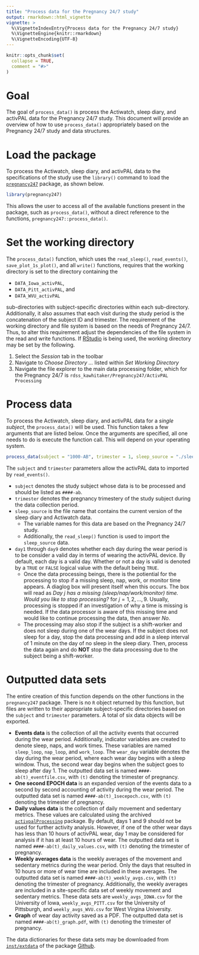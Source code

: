 ```yaml
---
title: "Process data for the Pregnancy 24/7 study"
output: rmarkdown::html_vignette
vignette: >
  %\VignetteIndexEntry{Process data for the Pregnancy 24/7 study}
  %\VignetteEngine{knitr::rmarkdown}
  %\VignetteEncoding{UTF-8}
---
```


```r
knitr::opts_chunk$set(
  collapse = TRUE,
  comment = "#>"
)
```

# Goal

The goal of `process_data()` is process the Actiwatch, sleep diary, and activPAL data for the Pregnancy 24/7 study. This document will provide an overview of how to use `process_data()` appropriately based on the Pregnancy 24/7 study and data structures.

# Load the package
To process the Actiwatch, sleep diary, and activPAL data to the specifications of the study use the `library()` command to load the [`pregnancy247`](https://deboonstra.github.io/pregnancy247/articles/pregnancy247.html) package, as shown below.

```r
library(pregnancy247)
```

This allows the user to access all of the available functions present in the package, such as `process_data()`, without a direct reference to the functions, `pregnancy247::process_data()`.

# Set the working directory
The `process_data()` function, which uses the `read_sleep()`, `read_events()`, `save_plot_1s_plot()`, and all `write()` functions, requires that the working directory is set to the directory containing the

- `DATA_Iowa_activPAL`,
- `DATA_Pitt_activPAL`, and
- `DATA_WVU_activPAL`

sub-directories with subject-specific directories within each sub-directory. Additionally, it also assumes that each visit during the study period is the concatenation of the subject ID and trimester. The requirement of the working directory and file system is based on the needs of Pregnancy 24/7. Thus, to alter this requirement adjust the dependencies of the file system in the read and write functions. If [RStudio](https://posit.co/products/open-source/rstudio/) is being used, the working directory may be set by the following.

1. Select the *Session* tab in the toolbar
2. Navigate to *Choose Directory ...* listed within *Set Working Directory*
3. Navigate the file explorer to the main data processing folder, which for the Pregnancy 24/7 is `rdss_kawhitaker/Pregnancy247/ActivPAL Processing`

# Process data
To process the Actiwatch, sleep diary, and activPAL data for a *single subject*, the `process_data()` will be used. This function takes a few arguments that are listed below. Once the arguments are specified, all one needs to do is execute the function call. This will depend on your operating system.

```r
process_data(subject = "1000-AB", trimester = 1, sleep_source = "./sleep.csv")
```

The `subject` and `trimester` parameters allow the activPAL data to imported by `read_events()`. 

- `subject` denotes the study subject whose data is to be processed and should be listed as `####-ab`.
- `trimester` denotes the pregnancy trimestery of the study subject during the data collection period.
- `sleep_source` is the file name that contains the current version of the sleep diary and Actiwatch data.
  - The variable names for this data are based on the Pregnancy 24/7 study.
  - Additionally, the `read_sleep()` function is used to import the `sleep_source` data.
- `day1` through `day9` denotes whether each day during the wear period is to be consider a valid day in terms of wearing the activPAL device. By default, each day is a valid day. Whether or not a day is valid is denoted by a `TRUE` or `FALSE` logical value with the default being `TRUE`.
  - Once the data processing beings, there is the potiential for the processing to stop if a missing sleep, nap, work, or monitor time appears. A diaglog box will present itself when this occurs. The box will read as *Day j has a missing (sleep/nap/work/monitor) time. Would you like to stop processing?* for $j = 1, 2, \ldots, 9$. Usually, processing is stopped if an investigation of why a time is missing is needed. If the data processor is aware of this missing time and would like to continue processing the data, then answer *No*.
  - The processing may also stop if the subject is a shift-worker and does not sleep during one of the wear days. If the subject does not sleep for a day, stop the data processing and add in a sleep interval of 1 minute on the day of no sleep in the sleep diary. Then, process the data again and do **NOT** stop the data processing due to the subject being a shift-worker.

# Outputted data sets
The entire creation of this function depends on the other functions in the `pregnancy247` package. There is no `R` object returned by this function, but files are written to their appropriate subject-specific directories based on the `subject` and `trimester` parameters. A total of six data objects will be exported.

- **Events data** is the collection of all the activity events that occurred during the wear period. Additionally, indicator variables are created to denote sleep, naps, and work times. These variables are named `sleep_loop`, `nap_loop`, and `work_loop`. The `wear_day` variable denotes the day during the wear period, where each wear day begins with a sleep window. Thus, the second wear day begins when the subject goes to sleep after day 1. The outputted data set is named `####-ab(t)_eventfile.csv`, with `(t)` denoting the trimester of pregnancy.
- **One second EPOCH data** is an expanded version of the events data to a second by second accounting of activity during the wear period. The outputted data set is named `####-ab(t)_1secepoch.csv`, with `(t)` denoting the trimester of pregnancy.
- **Daily values data** is the collection of daily movement and sedentary metrics. These values are calculated using the archived [`activpalProcessing`](https://github.com/deboonstra/activpalProcessing) package. By default, days 1 and 9 should not be used for further activity analysis. However, if one of the other wear days has less than 10 hours of activPAL wear, day 1 may be considered for analysis if it has at least 10 hours of wear. The outputted data set is named `####-ab(t)_daily_values.csv`, with `(t)` denoting the trimester of pregnancy.
- **Weekly averages data** is the weekly averages of the movement and sedentary metrics during the wear period. Only the days that resulted in 10 hours or more of wear time are included in these averages. The outputted data set is named `####-ab(t)_weekly_avgs.csv`, with `(t)` denoting the trimester of pregnancy. Additionally, the weekly averages are included in a site-specific data set of weekly movement and sedentary metrics. These data sets are `weekly_avgs_IOWA.csv` for the University of Iowa, `weekly_avgs_PITT.csv` for the University of Pittsburgh, and `weekly_avgs_WVU.csv` for West Virgina University.
- **Graph** of wear day activity saved as a PDF. The outputted data set is named `####-ab(t)_graph.pdf`, with `(t)` denoting the trimester of pregnancy.

The data dictionaries for these data sets may be downloaded from [`inst/extdata`](https://github.com/deboonstra/pregnancy247/tree/main/inst/extdata) of the package [Github](https://github.com/deboonstra/pregnancy247/tree/main).